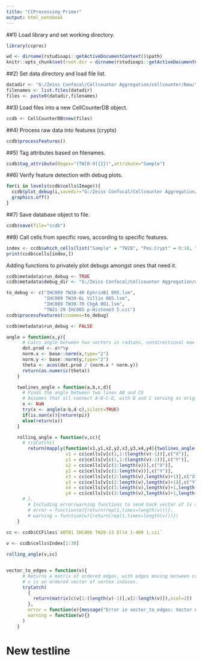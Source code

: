 ```yaml
---
title: "CCProcessing Primer"
output: html_notebook
---
```


##1) Load library and set working directory.

```r
library(ccproc)

wd <- dirname(rstudioapi::getActiveDocumentContext()$path)
knitr::opts_chunk$set(root.dir = dirname(rstudioapi::getActiveDocumentContext()$path))

```

##2) Set data directory and load file list.

```r
datadir <- "G:/Zeiss Confocal/Cellcounter Aggregation/cellcounter/New/"
filenames <- list.files(datadir)
files <- paste0(datadir,filenames)
```

##3) Load files into a new CellCounterDB object.

```r
ccdb <- CellCounterDB$new(files)
```

##4) Process raw data into features (crypts)

```r
ccdb$processFeatures()
```

##5) Tag attributes based on filenames.

```r
ccdb$tag_attribute(Regex="(TW[0-9]{2})",attribute="Sample")
```

##6) Verify feature detection with debug plots.

```r
for(i in levels(ccdb$cells$Image)){
  ccdb$plot_debug(i,savedir="G:/Zeiss Confocal/Cellcounter Aggregation/test/")
  graphics.off()
}
```

##7) Save database object to file.

```r
ccdb$save(file="ccdb")
```

##8) Call cells from specific rows, according to specific features.

```r
index <- ccdb$which_cells(list("Sample" = "TW28", "Pos.Crypt" = 0:10, "Reg4-dsRed" = TRUE))
print(ccdb$cells[index,])
```


Adding functions to privately plot debugs amongst ones that need it. 
```r
ccdb$metadata$run_debug <- TRUE
ccdb$metadata$debug_dir <- "G:/Zeiss Confocal/Cellcounter Aggregation/debug/"

to_debug <- c("IHC009 TW30-4R EphrinB1 005.lsm",
              "IHC009 TW30-6L Villin 005.lsm",
              "IHC009 TW30-7R ChgA 001.lsm",
              "TW21-29 IHC005 p-Histone3 5.czi")
ccdb$processFeatures(ccnames=to_debug)

ccdb$metadata$run_debug <- FALSE
```




```r
angle = function(x,y){
      # Calcs angle between two vectors in radians, nondirectional max value pi. Assumes origin of 0^n
      dot.prod <- x%*%y
      norm.x <- base::norm(x,type="2")
      norm.y <- base::norm(y,type="2")
      theta <- acos(dot.prod / (norm.x * norm.y))
      return(as.numeric(theta))
    }

    twolines_angle = function(a,b,c,d){
      # Finds the angle between two lines AB and CD
      # Assumes that all connect A-B-C-D, with B and C serving as origins for A and D.
      x <- NaN
      try(x <- angle(a-b,d-c),silent=TRUE)
      if(is.nan(x)){return(pi)}
      else(return(x))
    }

    rolling_angle = function(v,cc){
      # tryCatch({
        return(mapply(function(x1,y1,x2,y2,x3,y3,x4,y4){twolines_angle(c(x1,y1),c(x2,y2),c(x3,y3),c(x4,y4))},
                      x1 = cc$cells[v[c(1,1:(length(v)-1))],c("X")],
                      y1 = cc$cells[v[c(1,1:(length(v)-1))],c("Y")],
                      x2 = cc$cells[v[c(1:length(v))],c("X")],
                      y2 = cc$cells[v[c(1:length(v))],c("Y")],
                      x3 = cc$cells[v[c(2:length(v),length(v)+1)],c("X")],
                      y3 = cc$cells[v[c(2:length(v),length(v)+1)],c("Y")],
                      x4 = cc$cells[v[c(3:length(v),length(v)+1,length(v)+2)],c("X")],
                      y4 = cc$cells[v[c(3:length(v),length(v)+1,length(v)+2)],c("Y")]))
      # },
        # Including error/warning functions to send back vector of 1s on assumption that supplied v is too short to work.
        # error = function(e){return(rep(1,times=length(v)))},
        # warning = function(w){return(rep(1,times=length(v)))})
    }
    
cc <- ccdb$CCFiles$`ABT01 IHC006 TW28-13 Dll4 1-400 1.czi`

v <- ccdb$cells$Index[1:30]

rolling_angle(v,cc)


vector_to_edges = function(v){
      # Returns a matrix of ordered edges, with edges moving between column 1 to column 2 down through rows.
      # v is an ordered vector of vertex indices.
      tryCatch(
        {
          return(matrix(c(v[1:(length(v)-1)],v[2:length(v)]),ncol=2))
        },
        error = function(e){message("Error in vector_to_edges: Vector not compatible.")},
        warning = function(w){}
      )
    }

```

# New testline
